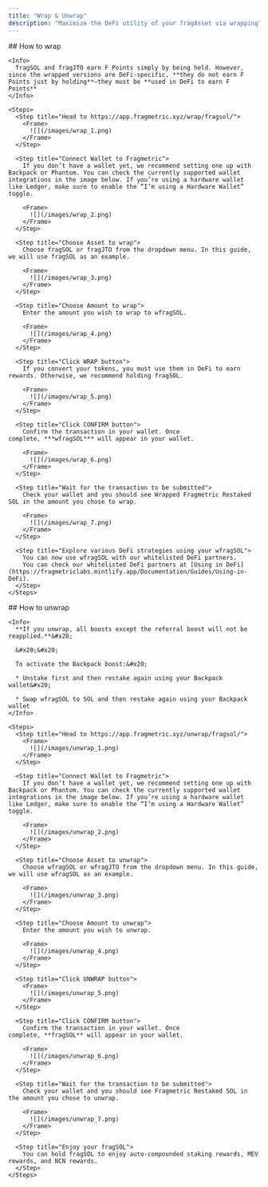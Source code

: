 ```yaml
---
title: "Wrap & Unwrap"
description: "Maximize the DeFi utility of your fragAsset via wrapping"
---
```


<Tabs>
  <Tab title="Wrap">
    ## How to wrap

    <Info>
      fragSOL and fragJTO earn F Points simply by being held. However, since the wrapped versions are DeFi-specific, **they do not earn F Points just by holding**—they must be **used in DeFi to earn F Points**
    </Info>

    <Steps>
      <Step title="Head to https://app.fragmetric.xyz/wrap/fragsol/">
        <Frame>
          ![](/images/wrap_1.png)
        </Frame>
      </Step>

      <Step title="Connect Wallet to Fragmetric">
        If you don’t have a wallet yet, we recommend setting one up with Backpack or Phantom. You can check the currently supported wallet integrations in the image below. If you’re using a hardware wallet like Ledger, make sure to enable the “I’m using a Hardware Wallet” toggle.

        <Frame>
          ![](/images/wrap_2.png)
        </Frame>
      </Step>

      <Step title="Choose Asset to wrap">
        Choose fragSOL or fragJTO from the dropdown menu. In this guide, we will use fragSOL as an example.

        <Frame>
          ![](/images/wrap_3.png)
        </Frame>
      </Step>

      <Step title="Choose Amount to wrap">
        Enter the amount you wish to wrap to wfragSOL.

        <Frame>
          ![](/images/wrap_4.png)
        </Frame>
      </Step>

      <Step title="Click WRAP button">
        If you convert your tokens, you must use them in DeFi to earn rewards. Otherwise, we recommend holding fragSOL.

        <Frame>
          ![](/images/wrap_5.png)
        </Frame>
      </Step>

      <Step title="Click CONFIRM button">
        Confirm the transaction in your wallet. Once complete, ***wfragSOL*** will appear in your wallet.

        <Frame>
          ![](/images/wrap_6.png)
        </Frame>
      </Step>

      <Step title="Wait for the transaction to be submitted">
        Check your wallet and you should see Wrapped Fragmetric Restaked SOL in the amount you chose to wrap.

        <Frame>
          ![](/images/wrap_7.png)
        </Frame>
      </Step>

      <Step title="Explore various DeFi strategies using your wfragSOL">
        You can now use wfragSOL with our whitelisted DeFi partners.
        You can check our whitelisted DeFi partners at [Using in DeFi](https://fragmetriclabs.mintlify.app/Documentation/Guides/Using-in-DeFi).
      </Step>
    </Steps>
  </Tab>

  <Tab title="Unwrap">
    ## How to unwrap

    <Info>
      **If you unwrap, all boosts except the referral boost will not be reapplied.**&#x20;

      &#x20;&#x20;

      To activate the Backpack boost:&#x20;

      * Unstake first and then restake again using your Backpack wallet&#x20;

      * Swap wfragSOL to SOL and then restake again using your Backpack wallet
    </Info>

    <Steps>
      <Step title="Head to https://app.fragmetric.xyz/unwrap/fragsol/">
        <Frame>
          ![](/images/unwrap_1.png)
        </Frame>
      </Step>

      <Step title="Connect Wallet to Fragmetric">
        If you don’t have a wallet yet, we recommend setting one up with Backpack or Phantom. You can check the currently supported wallet integrations in the image below. If you’re using a hardware wallet like Ledger, make sure to enable the “I’m using a Hardware Wallet” toggle.

        <Frame>
          ![](/images/unwrap_2.png)
        </Frame>
      </Step>

      <Step title="Choose Asset to unwrap">
        Choose wfragSOL or wfragJTO from the dropdown menu. In this guide, we will use wfragSOL as an example.

        <Frame>
          ![](/images/unwrap_3.png)
        </Frame>
      </Step>

      <Step title="Choose Amount to unwrap">
        Enter the amount you wish to unwrap.

        <Frame>
          ![](/images/unwrap_4.png)
        </Frame>
      </Step>

      <Step title="Click UNWRAP button">
        <Frame>
          ![](/images/unwrap_5.png)
        </Frame>
      </Step>

      <Step title="Click CONFIRM button">
        Confirm the transaction in your wallet. Once complete, **fragSOL** will appear in your wallet.

        <Frame>
          ![](/images/unwrap_6.png)
        </Frame>
      </Step>

      <Step title="Wait for the transaction to be submitted">
        Check your wallet and you should see Fragmetric Restaked SOL in the amount you chose to unwrap.

        <Frame>
          ![](/images/unwrap_7.png)
        </Frame>
      </Step>

      <Step title="Enjoy your fragSOL">
        You can hold fragSOL to enjoy auto-compounded staking rewards, MEV rewards, and NCN rewards.
      </Step>
    </Steps>
  </Tab>
</Tabs>